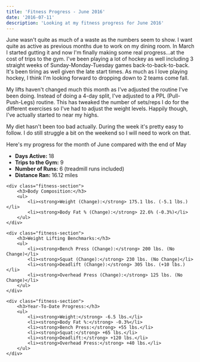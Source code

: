 ```yaml
---
title: 'Fitness Progress - June 2016'
date: '2016-07-11'
description: 'Looking at my fitness progress for June 2016'
---
```


June wasn't quite as much of a waste as the numbers seem to show. I want quite as active as previous months due to work on my dining room. In March I started gutting it and now I'm finally making some real progress...at the cost of trips to the gym. I've been playing a lot of hockey as well including 3 straight weeks of Sunday-Monday-Tuesday games back-to-back-to-back. It's been tiring as well given the late start times. As much as I love playing hockey, I think I'm looking forward to dropping down to 2 teams come fall.

My lifts haven't changed much this month as I've adjusted the routine I've been doing. Instead of doing a 4-day split, I've adjusted to a PPL (Pull-Push-Legs) routine. This has tweaked the number of sets/reps I do for the different exercises so I've had to adjust the weight levels. Happily though, I've actually started to near my highs.

My diet hasn't been too bad actually. During the week it's pretty easy to follow. I do still struggle a bit on the weekend so I will need to work on that.

Here's my progress for the month of June compared with the end of May

<div class="fitness-progress">
    <div class="fitness-section">
        <ul>
            <li><strong>Days Active:</strong> 18</li>
            <li><strong>Trips to the Gym:</strong> 9</li>
            <li><strong>Number of Runs:</strong> 6 (treadmill runs included)</li>
            <li><strong>Distance Ran:</strong> 16.12 miles</li>
        </ul>
    </div>

    <div class="fitness-section">
        <h3>Body Composition:</h3>
        <ul>
            <li><strong>Weight (Change):</strong> 175.1 lbs. (-5.1 lbs.)</li>
            <li><strong>Body Fat % (Change):</strong> 22.6% (-0.3%)</li>
        </ul>
    </div>

    <div class="fitness-section">
        <h3>Weight Lifting Benchmarks:</h3>
        <ul>
            <li><strong>Bench Press (Change):</strong> 200 lbs. (No Change)</li>
            <li><strong>Squat (Change):</strong> 230 lbs. (No Change)</li>
            <li><strong>Deadlift (Change):</strong> 305 lbs. (+10 lbs.)</li>
            <li><strong>Overhead Press (Change):</strong> 125 lbs. (No Change)</li>
        </ul>
    </div>

    <div class="fitness-section">
        <h3>Year-To-Date Progress:</h3>
        <ul>
            <li><strong>Weight:</strong> -6.5 lbs.</li>
            <li><strong>Body Fat %:</strong> -0.3%</li>
            <li><strong>Bench Press:</strong> +55 lbs.</li>
            <li><strong>Squat:</strong> +65 lbs.</li>
            <li><strong>Deadlift:</strong> +120 lbs.</li>
            <li><strong>Overhead Press:</strong> +40 lbs.</li>
        </ul>
    </div>

</div>
